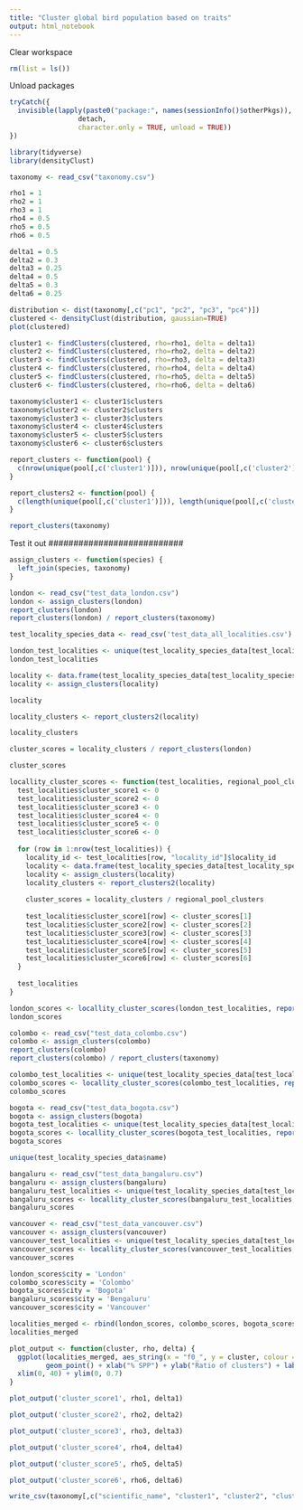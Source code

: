 ```yaml
---
title: "Cluster global bird population based on traits"
output: html_notebook
---
```


Clear workspace
```r
rm(list = ls())
```

Unload packages
```r
tryCatch({
  invisible(lapply(paste0("package:", names(sessionInfo()$otherPkgs)),   # Unload add-on packages
                 detach,
                 character.only = TRUE, unload = TRUE))
})
```

```r
library(tidyverse)
library(densityClust)
```


```r
taxonomy <- read_csv("taxonomy.csv")
```


```r
rho1 = 1
rho2 = 1
rho3 = 1
rho4 = 0.5
rho5 = 0.5
rho6 = 0.5

delta1 = 0.5
delta2 = 0.3
delta3 = 0.25
delta4 = 0.5
delta5 = 0.3
delta6 = 0.25
```

```r
distribution <- dist(taxonomy[,c("pc1", "pc2", "pc3", "pc4")])
clustered <- densityClust(distribution, gaussian=TRUE)
plot(clustered)
```


```r
cluster1 <- findClusters(clustered, rho=rho1, delta = delta1)
cluster2 <- findClusters(clustered, rho=rho2, delta = delta2)
cluster3 <- findClusters(clustered, rho=rho3, delta = delta3)
cluster4 <- findClusters(clustered, rho=rho4, delta = delta4)
cluster5 <- findClusters(clustered, rho=rho5, delta = delta5)
cluster6 <- findClusters(clustered, rho=rho6, delta = delta6)
```


```r
taxonomy$cluster1 <- cluster1$clusters
taxonomy$cluster2 <- cluster2$clusters
taxonomy$cluster3 <- cluster3$clusters
taxonomy$cluster4 <- cluster4$clusters
taxonomy$cluster5 <- cluster5$clusters
taxonomy$cluster6 <- cluster6$clusters
```

```r
report_clusters <- function(pool) {
  c(nrow(unique(pool[,c('cluster1')])), nrow(unique(pool[,c('cluster2')])), nrow(unique(pool[,c('cluster3')])), nrow(unique(pool[,c('cluster4')])), nrow(unique(pool[,c('cluster5')])), nrow(unique(pool[,c('cluster6')])))
}

report_clusters2 <- function(pool) {
  c(length(unique(pool[,c('cluster1')])), length(unique(pool[,c('cluster2')])), length(unique(pool[,c('cluster3')])), length(unique(pool[,c('cluster4')])), length(unique(pool[,c('cluster5')])), length(unique(pool[,c('cluster6')])))
}
```

```r
report_clusters(taxonomy)
```

###########################
 Test it out
###########################

```r
assign_clusters <- function(species) {
  left_join(species, taxonomy)
}
```

```r
london <- read_csv("test_data_london.csv")
london <- assign_clusters(london)
report_clusters(london)
report_clusters(london) / report_clusters(taxonomy)
```

```r
test_locality_species_data <- read_csv('test_data_all_localities.csv')
```
```r
london_test_localities <- unique(test_locality_species_data[test_locality_species_data$name == 'London', c("locality_id", "f0_")])
london_test_localities
```
```r
locality <- data.frame(test_locality_species_data[test_locality_species_data$locality_id == 'L10042193',])
locality <- assign_clusters(locality)

locality

locality_clusters <- report_clusters2(locality)

locality_clusters

cluster_scores = locality_clusters / report_clusters(london)

cluster_scores
```

```r
locallity_cluster_scores <- function(test_localities, regional_pool_clusters) {
  test_localities$cluster_score1 <- 0
  test_localities$cluster_score2 <- 0
  test_localities$cluster_score3 <- 0
  test_localities$cluster_score4 <- 0
  test_localities$cluster_score5 <- 0
  test_localities$cluster_score6 <- 0
  
  for (row in 1:nrow(test_localities)) {
    locality_id <- test_localities[row, "locality_id"]$locality_id
    locality <- data.frame(test_locality_species_data[test_locality_species_data$locality_id == locality_id,])
    locality <- assign_clusters(locality)
    locality_clusters <- report_clusters2(locality)
    
    cluster_scores = locality_clusters / regional_pool_clusters
    
    test_localities$cluster_score1[row] <- cluster_scores[1]
    test_localities$cluster_score2[row] <- cluster_scores[2]
    test_localities$cluster_score3[row] <- cluster_scores[3]
    test_localities$cluster_score4[row] <- cluster_scores[4]
    test_localities$cluster_score5[row] <- cluster_scores[5]
    test_localities$cluster_score6[row] <- cluster_scores[6]
  }
  
  test_localities
}
```


```r
london_scores <- locallity_cluster_scores(london_test_localities, report_clusters(london))
london_scores
```

```r
colombo <- read_csv("test_data_colombo.csv")
colombo <- assign_clusters(colombo)
report_clusters(colombo)
report_clusters(colombo) / report_clusters(taxonomy)
```

```r
colombo_test_localities <- unique(test_locality_species_data[test_locality_species_data$name == 'Colombo', c("locality_id", "f0_")])
colombo_scores <- locallity_cluster_scores(colombo_test_localities, report_clusters(colombo))
colombo_scores
```

```r
bogota <- read_csv("test_data_bogota.csv")
bogota <- assign_clusters(bogota)
bogota_test_localities <- unique(test_locality_species_data[test_locality_species_data$name == 'Bogota', c("locality_id", "f0_")])
bogota_scores <- locallity_cluster_scores(bogota_test_localities, report_clusters(bogota))
bogota_scores
```

```r
unique(test_locality_species_data$name)
```

```r
bangaluru <- read_csv("test_data_bangaluru.csv")
bangaluru <- assign_clusters(bangaluru)
bangaluru_test_localities <- unique(test_locality_species_data[test_locality_species_data$name == 'Bengaluru', c("locality_id", "f0_")])
bangaluru_scores <- locallity_cluster_scores(bangaluru_test_localities, report_clusters(bangaluru))
bangaluru_scores
```

```r
vancouver <- read_csv("test_data_vancouver.csv")
vancouver <- assign_clusters(vancouver)
vancouver_test_localities <- unique(test_locality_species_data[test_locality_species_data$name == 'Vancouver', c("locality_id", "f0_")])
vancouver_scores <- locallity_cluster_scores(vancouver_test_localities, report_clusters(vancouver))
vancouver_scores
```



```r
london_scores$city = 'London'
colombo_scores$city = 'Colombo'
bogota_scores$city = 'Bogota'
bangaluru_scores$city = 'Bengaluru'
vancouver_scores$city = 'Vancouver'

localities_merged <- rbind(london_scores, colombo_scores, bogota_scores, bangaluru_scores, vancouver_scores)
localities_merged
```

```r
plot_output <- function(cluster, rho, delta) {
  ggplot(localities_merged, aes_string(x = "f0_", y = cluster, colour = "city")) + 
         geom_point() + xlab("% SPP") + ylab("Ratio of clusters") + labs(title = paste("Clusters rho =", rho, ", delta =", delta)) +
  xlim(0, 40) + ylim(0, 0.7)
}
```

```r
plot_output('cluster_score1', rho1, delta1)
```

```r
plot_output('cluster_score2', rho2, delta2)
```

```r
plot_output('cluster_score3', rho3, delta3)
```

```r
plot_output('cluster_score4', rho4, delta4)
```

```r
plot_output('cluster_score5', rho5, delta5)
```

```r
plot_output('cluster_score6', rho6, delta6)
```

```r
write_csv(taxonomy[,c("scientific_name", "cluster1", "cluster2", "cluster3")], "result.csv")
```

